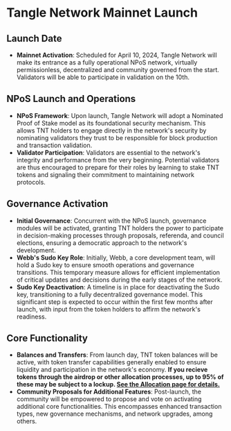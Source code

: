 # Tangle Network Mainnet Launch

## Launch Date

- **Mainnet Activation**: Scheduled for April 10, 2024, Tangle Network will make its entrance as a fully operational NPoS network, virtually permissionless, decentralized and community governed from the start. Validators will be able to participate in validation on the 10th.

## NPoS Launch and Operations

- **NPoS Framework**: Upon launch, Tangle Network will adopt a Nominated Proof of Stake model as its foundational security mechanism. This allows TNT holders to engage directly in the network's security by nominating validators they trust to be responsible for block production and transaction validation.
- **Validator Participation**: Validators are essential to the network's integrity and performance from the very beginning. Potential validators are thus encouraged to prepare for their roles by learning to stake TNT tokens and signaling their commitment to maintaining network protocols.

## Governance Activation

- **Initial Governance**: Concurrent with the NPoS launch, governance modules will be activated, granting TNT holders the power to participate in decision-making processes through proposals, referenda, and council elections, ensuring a democratic approach to the network's development.
- **Webb's Sudo Key Role**: Initially, Webb, a core development team, will hold a Sudo key to ensure smooth operations and governance transitions. This temporary measure allows for efficient implementation of critical updates and decisions during the early stages of the network.
- **Sudo Key Deactivation**: A timeline is in place for deactivating the Sudo key, transitioning to a fully decentralized governance model. This significant step is expected to occur within the first few months after launch, with input from the token holders to affirm the network's readiness.

## Core Functionality

- **Balances and Transfers**: From launch day, TNT token balances will be active, with token transfer capabilities generally enabled to ensure liquidity and participation in the network's economy. **If you recieve tokens through the airdrop or other allocation processes, up to 95% of these may be subject to a lockup. [See the Allocation page for details.](/docs/tokenomics/allocation)**
- **Community Proposals for Additional Features**: Post-launch, the community will be empowered to propose and vote on activating additional core functionalities. This encompasses enhanced transaction types, new governance mechanisms, and network upgrades, among others.

